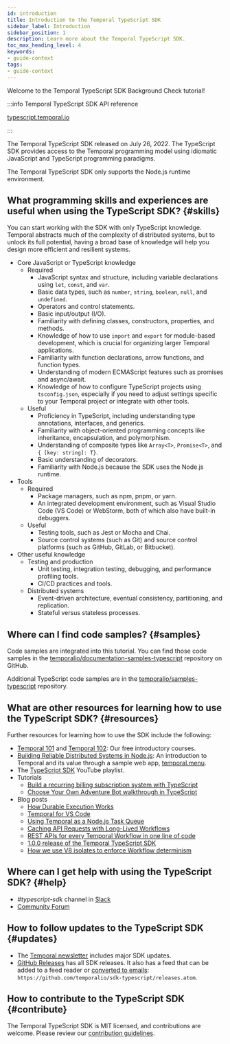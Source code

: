 ```yaml
---
id: introduction
title: Introduction to the Temporal TypeScript SDK
sidebar_label: Introduction
sidebar_position: 1
description: Learn more about the Temporal TypeScript SDK.
toc_max_heading_level: 4
keywords:
- guide-context
tags:
- guide-context
---
```



Welcome to the Temporal TypeScript SDK Background Check tutorial!

:::info Temporal TypeScript SDK API reference

[typescript.temporal.io](https://typescript.temporal.io/)

:::

The Temporal TypeScript SDK released on July 26, 2022. The TypeScript SDK provides access to the Temporal programming model using idiomatic JavaScript and TypeScript programming paradigms.

The Temporal TypeScript SDK only supports the Node.js runtime environment.

## What programming skills and experiences are useful when using the TypeScript SDK? {#skills}

You can start working with the SDK with only TypeScript knowledge.
Temporal abstracts much of the complexity of distributed systems, but to unlock its full potential, having a broad base of knowledge will help you design more efficient and resilient systems.

- Core JavaScript or TypeScript knowledge
  - Required
    - JavaScript syntax and structure, including variable declarations using `let`, `const`, and `var`.
    - Basic data types, such as `number`, `string`, `boolean`, `null`, and `undefined`.
    - Operators and control statements.
    - Basic input/output (I/O).
    - Familiarity with defining classes, constructors, properties, and methods.
    - Knowledge of how to use `import` and `export` for module-based development, which is crucial for organizing larger Temporal applications.
    - Familiarity with function declarations, arrow functions, and function types.
    - Understanding of modern ECMAScript features such as promises and async/await.
    - Knowledge of how to configure TypeScript projects using `tsconfig.json`, especially if you need to adjust settings specific to your Temporal project or integrate with other tools.
  - Useful
    - Proficiency in TypeScript, including understanding type annotations, interfaces, and generics.
    - Familiarity with object-oriented programming concepts like inheritance, encapsulation, and polymorphism.
    - Understanding of composite types like `Array<T>`, `Promise<T>`, and `{ [key: string]: T}`.
    - Basic understanding of decorators.
    - Familiarity with Node.js because the SDK uses the Node.js runtime.
- Tools
  - Required
    - Package managers, such as npm, pnpm, or yarn.
    - An integrated development environment, such as Visual Studio Code (VS Code) or WebStorm, both of which also have built-in debuggers.
  - Useful
    - Testing tools, such as Jest or Mocha and Chai.
    - Source control systems (such as Git) and source control platforms (such as GitHub, GitLab, or Bitbucket).
- Other useful knowledge
  - Testing and production
    - Unit testing, integration testing, debugging, and performance profiling tools.
    - CI/CD practices and tools.
  - Distributed systems
    - Event-driven architecture, eventual consistency, partitioning, and replication.
    - Stateful versus stateless processes.

## Where can I find code samples? {#samples}

Code samples are integrated into this tutorial.
You can find those code samples in the [temporalio/documentation-samples-typescript](https://github.com/temporalio/documentation-samples-typescript) repository on GitHub.

Additional TypeScript code samples are in the [temporalio/samples-typescript](https://github.com/temporalio/samples-typescript) repository.

## What are other resources for learning how to use the TypeScript SDK? {#resources}

Further resources for learning how to use the SDK include the following:

- [Temporal 101](https://t.mp/ts-101) and [Temporal 102](https://t.mp/ts-102): Our free introductory courses.
- [Building Reliable Distributed Systems in Node.js](https://temporal.io/blog/building-reliable-distributed-systems-in-node): An introduction to Temporal and its value through a sample web app, [temporal.menu](https://temporal.menu/).
- The [TypeScript SDK](https://www.youtube.com/playlist?list=PLl9kRkvFJrlTavecydpk9r6cF7qBmQJvb) YouTube playlist.
- Tutorials
  - [Build a recurring billing subscription system with TypeScript](https://learn.temporal.io/tutorials/typescript/recurring-billing-subscription/)
  - [Choose Your Own Adventure Bot walkthrough in TypeScript](https://learn.temporal.io/tutorials/typescript/chatbot/)
- Blog posts
  - [How Durable Execution Works](https://temporal.io/blog/building-reliable-distributed-systems-in-node-js-part-2)
  - [Temporal for VS Code](https://temporal.io/blog/temporal-for-vs-code)
  - [Using Temporal as a Node.js Task Queue](https://temporal.io/blog/using-temporal-as-a-node-task-queue)
  - [Caching API Requests with Long-Lived Workflows](https://temporal.io/blog/caching-api-requests-with-long-lived-workflows)
  - [REST APIs for every Temporal Workflow in one line of code](https://temporal.io/blog/temporal-rest)
  - [1.0.0 release of the Temporal TypeScript SDK](https://temporal.io/blog/typescript-1-0-0)
  - [How we use V8 isolates to enforce Workflow determinism](https://temporal.io/blog/intro-to-isolated-vm)

## Where can I get help with using the TypeScript SDK? {#help}

- _#typescript-sdk_ channel in [Slack](https://t.mp/slack)
- [Community Forum](https://community.temporal.io/tag/typescript-sdk)

## How to follow updates to the TypeScript SDK {#updates}

- The [Temporal newsletter](https://t.mp/news) includes major SDK updates.
- [GitHub Releases](https://github.com/temporalio/sdk-typescript/releases) has all SDK releases. It also has a feed that can be added to a feed reader or [converted to emails](https://blogtrottr.com/): `https://github.com/temporalio/sdk-typescript/releases.atom`.

## How to contribute to the TypeScript SDK {#contribute}

The Temporal TypeScript SDK is MIT licensed, and contributions are welcome.
Please review our [contribution guidelines](https://github.com/temporalio/sdk-typescript/blob/main/CONTRIBUTING.md).

